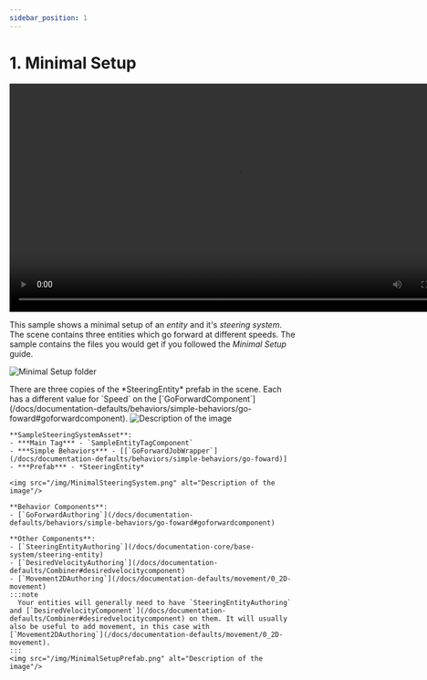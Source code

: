 ```yaml
---
sidebar_position: 1
---
```



# 1. Minimal Setup

<video controls width="800">
  <source src="/videos/GoForwardVideo.mp4" type="video/mp4" />
  Your browser does not support the video tag.
</video>

This sample shows a minimal setup of an *entity* and it's *steering system*. The scene contains three entities which go forward at different speeds. The sample contains the files you would get if you followed the *Minimal Setup* guide. 

![Minimal Setup folder](/img/MinimalSetupFolder.png)

<Tabs>
  <TabItem value="third" label="Scene"> 
    There are three copies of the *SteeringEntity* prefab in the scene. Each has a different value for `Speed` on the [`GoForwardComponent`](/docs/documentation-defaults/behaviors/simple-behaviors/go-foward#goforwardcomponent).
    <img src="/img/MinimalSetupScene.png" alt="Description of the image"/>
  </TabItem>
  <TabItem value="first" label="Steering System Asset"> 

    **SampleSteeringSystemAsset**:
    - ***Main Tag*** - `SampleEntityTagComponent`
    - ***Simple Behaviors*** - [[`GoForwardJobWrapper`](/docs/documentation-defaults/behaviors/simple-behaviors/go-foward)]
    - ***Prefab*** - *SteeringEntity*

    <img src="/img/MinimalSteeringSystem.png" alt="Description of the image"/>
  </TabItem>
  <TabItem value="second" label="Prefab"> 
    
    **Behavior Components**:
    - [`GoForwardAuthoring`](/docs/documentation-defaults/behaviors/simple-behaviors/go-foward#goforwardcomponent)

    **Other Components**:
    - [`SteeringEntityAuthoring`](/docs/documentation-core/base-system/steering-entity)
    - [`DesiredVelocityAuthoring`](/docs/documentation-defaults/Combiner#desiredvelocitycomponent)
    - [`Movement2DAuthoring`](/docs/documentation-defaults/movement/0_2D-movement)
    :::note
      Your entities will generally need to have `SteeringEntityAuthoring` and [`DesiredVelocityComponent`](/docs/documentation-defaults/Combiner#desiredvelocitycomponent) on them. It will usually also be useful to add movement, in this case with [`Movement2DAuthoring`](/docs/documentation-defaults/movement/0_2D-movement).
    :::
    <img src="/img/MinimalSetupPrefab.png" alt="Description of the image"/>
  </TabItem>
</Tabs>
